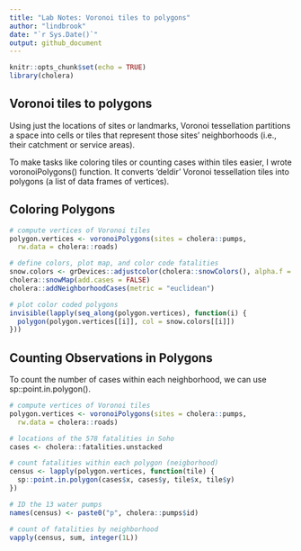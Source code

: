 ```yaml
---
title: "Lab Notes: Voronoi tiles to polygons"
author: "lindbrook"
date: "`r Sys.Date()`"
output: github_document
---
```


```r
knitr::opts_chunk$set(echo = TRUE)
library(cholera)
```

## Voronoi tiles to polygons

Using just the locations of sites or landmarks, Voronoi tessellation partitions a space into cells or tiles that represent those sites' neighborhoods (i.e., their catchment or service areas).

To make tasks like coloring tiles or counting cases within tiles easier, I wrote voronoiPolygons() function. It converts 'deldir' Voronoi tessellation tiles into polygons (a list of data frames of vertices).

## Coloring Polygons

```r
# compute vertices of Voronoi tiles
polygon.vertices <- voronoiPolygons(sites = cholera::pumps,
  rw.data = cholera::roads)

# define colors, plot map, and color code fatalities
snow.colors <- grDevices::adjustcolor(cholera::snowColors(), alpha.f = 1/3)
cholera::snowMap(add.cases = FALSE)
cholera::addNeighborhoodCases(metric = "euclidean")

# plot color coded polygons
invisible(lapply(seq_along(polygon.vertices), function(i) {
  polygon(polygon.vertices[[i]], col = snow.colors[[i]])
}))
```

## Counting Observations in Polygons

To count the number of cases within each neighborhood, we can use sp::point.in.polygon().

```r
# compute vertices of Voronoi tiles
polygon.vertices <- voronoiPolygons(sites = cholera::pumps,
  rw.data = cholera::roads)

# locations of the 578 fatalities in Soho
cases <- cholera::fatalities.unstacked

# count fatalities within each polygon (neigborhood)
census <- lapply(polygon.vertices, function(tile) {
  sp::point.in.polygon(cases$x, cases$y, tile$x, tile$y)
})

# ID the 13 water pumps
names(census) <- paste0("p", cholera::pumps$id)

# count of fatalities by neighborhood
vapply(census, sum, integer(1L))
```
